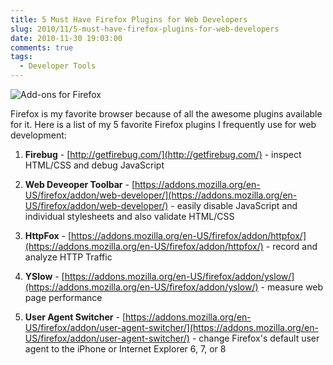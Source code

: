 ```yaml
---
title: 5 Must Have Firefox Plugins for Web Developers
slug: 2010/11/5-must-have-firefox-plugins-for-web-developers
date: 2010-11-30 19:03:00
comments: true
tags:
  - Developer Tools
---
```


![Add-ons for Firefox](./firefox_addin_logo.jpg)

Firefox is my favorite browser because of all the awesome plugins available for it. Here is a list of my 5 favorite Firefox plugins I frequently use for web development:

1. **Firebug** - [http://getfirebug.com/](http://getfirebug.com/) - inspect HTML/CSS and debug JavaScript

2. **Web Deveoper Toolbar** - [https://addons.mozilla.org/en-US/firefox/addon/web-developer/](https://addons.mozilla.org/en-US/firefox/addon/web-developer/) - easily disable JavaScript and individual stylesheets and also validate HTML/CSS

3. **HttpFox** - [https://addons.mozilla.org/en-US/firefox/addon/httpfox/](https://addons.mozilla.org/en-US/firefox/addon/httpfox/) - record and analyze HTTP Traffic

4. **YSlow** - [https://addons.mozilla.org/en-US/firefox/addon/yslow/](https://addons.mozilla.org/en-US/firefox/addon/yslow/) - measure web page performance

5. **User Agent Switcher** - [https://addons.mozilla.org/en-US/firefox/addon/user-agent-switcher/](https://addons.mozilla.org/en-US/firefox/addon/user-agent-switcher/) - change Firefox's default user agent to the iPhone or Internet Explorer 6, 7, or 8
